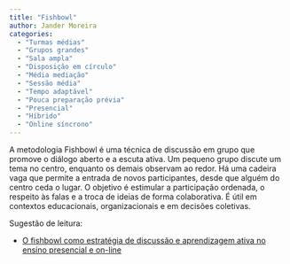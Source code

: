 ```yaml
---
title: "Fishbowl"
author: Jander Moreira
categories:
  - "Turmas médias"
  - "Grupos grandes"
  - "Sala ampla"
  - "Disposição em círculo"
  - "Média mediação"
  - "Sessão média"
  - "Tempo adaptável"
  - "Pouca preparação prévia"
  - "Presencial"
  - "Híbrido"
  - "Online síncrono"
---
```


A metodologia Fishbowl é uma técnica de discussão em grupo que promove o diálogo aberto e a escuta ativa. Um pequeno grupo discute um tema no centro, enquanto os demais observam ao redor. Há uma cadeira vaga que permite a entrada de novos participantes, desde que alguém do centro ceda o lugar. O objetivo é estimular a participação ordenada, o respeito às falas e a troca de ideias de forma colaborativa. É útil em contextos educacionais, organizacionais e em decisões coletivas.

Sugestão de leitura:

* [O fishbowl como estratégia de discussão e aprendizagem ativa no ensino presencial e on-line](https://www.researchgate.net/publication/355637220_O_FISHBOWL_COMO_ESTRATEGIA_DE_DISCUSSAO_E_APRENDIZAGEM_ATIVA_NO_ENSINO_PRESENCIAL_E_ON-LINE){target="_blank"}